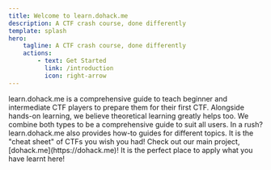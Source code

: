 ```yaml
---
title: Welcome to learn.dohack.me
description: A CTF crash course, done differently
template: splash
hero:
    tagline: A CTF crash course, done differently
    actions:
        - text: Get Started
          link: /introduction
          icon: right-arrow
---
```





<CardGrid>
    <Card title="What is this?" icon="information">
        learn.dohack.me is a comprehensive guide to teach beginner and intermediate CTF players to prepare them for their first
        CTF.
    </Card>
    <Card title="Whats so different?" icon="document">
        Alongside hands-on learning, we believe theoretical learning greatly helps too. We combine both types to be a
        comprehensive guide to suit all users.
    </Card>
    <Card title="What else?" icon="list-format">
        In a rush? learn.dohack.me also provides how-to guides for different topics. It is the "cheat sheet" of CTFs you wish
        you had!
    </Card>
    <Card title="Also check out:" icon="rocket">
        Check out our main project, [dohack.me](https://dohack.me)! It is the perfect place to apply what you have
        learnt here!
    </Card>
</CardGrid>
